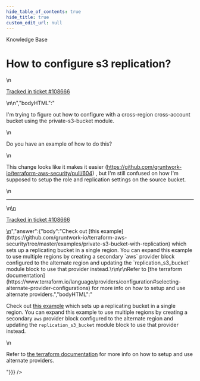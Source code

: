 ```yaml
---
hide_table_of_contents: true
hide_title: true
custom_edit_url: null
---
```



<CenterLayout>
<span className="searchCategory">Knowledge Base</span>
<h1>How to configure s3 replication?</h1>
<GitHub discussion={{"id":"D_kwDOF8slf84APpON","number":436,"author":{"login":"aleclerc-sonrai"},"title":"How to configure s3 replication?","body":"\nI'm trying to figure out how to configure with a cross-region cross-account bucket using the private-s3-bucket module.\r\n\r\nDo you have an example of how to do this? \r\n\r\nThis change looks like it makes it easier (https://github.com/gruntwork-io/terraform-aws-security/pull/604) , but I'm still confused on how I'm supposed to setup the role and replication settings on the source bucket.\n\n---\n\n<ins datetime=\"2022-05-26T14:44:41Z\">\n  <p><a href=\"https://support.gruntwork.io/hc/requests/108666\">Tracked in ticket #108666</a></p>\n</ins>\n","bodyHTML":"<p dir=\"auto\">I'm trying to figure out how to configure with a cross-region cross-account bucket using the private-s3-bucket module.</p>\n<p dir=\"auto\">Do you have an example of how to do this?</p>\n<p dir=\"auto\">This change looks like it makes it easier (<a href=\"https://github.com/gruntwork-io/terraform-aws-security/pull/604\">https://github.com/gruntwork-io/terraform-aws-security/pull/604</a>) , but I'm still confused on how I'm supposed to setup the role and replication settings on the source bucket.</p>\n<hr>\n<ins datetime=\"2022-05-26T14:44:41Z\">\n  <p dir=\"auto\"><a href=\"https://support.gruntwork.io/hc/requests/108666\" rel=\"nofollow\">Tracked in ticket #108666</a></p>\n</ins>","answer":{"body":"Check out [this example](https://github.com/gruntwork-io/terraform-aws-security/tree/master/examples/private-s3-bucket-with-replication) which sets up a replicating bucket in a single region. You can expand this example to use multiple regions by creating a secondary `aws` provider block configured to the alternate region and updating the `replication_s3_bucket` module block to use that provider instead.\r\n\r\nRefer to [the terraform documentation](https://www.terraform.io/language/providers/configuration#selecting-alternate-provider-configurations) for more info on how to setup and use alternate providers.","bodyHTML":"<p dir=\"auto\">Check out <a href=\"https://github.com/gruntwork-io/terraform-aws-security/tree/master/examples/private-s3-bucket-with-replication\">this example</a> which sets up a replicating bucket in a single region. You can expand this example to use multiple regions by creating a secondary <code class=\"notranslate\">aws</code> provider block configured to the alternate region and updating the <code class=\"notranslate\">replication_s3_bucket</code> module block to use that provider instead.</p>\n<p dir=\"auto\">Refer to <a href=\"https://www.terraform.io/language/providers/configuration#selecting-alternate-provider-configurations\" rel=\"nofollow\">the terraform documentation</a> for more info on how to setup and use alternate providers.</p>"}}} />

</CenterLayout>
  

<!-- ##DOCS-SOURCER-START
{
  "sourcePlugin": "github-discussions",
  "hash": "bda703dde63f52fbd20934c63f324cd3"
}
##DOCS-SOURCER-END -->
